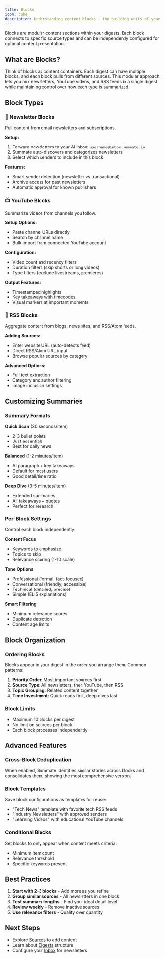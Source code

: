 ```yaml
---
title: Blocks
icon: cube
description: Understanding content blocks - the building units of your digests
---
```


Blocks are modular content sections within your digests. Each block connects to specific source types and can be independently configured for optimal content presentation.

## What are Blocks?

Think of blocks as content containers. Each digest can have multiple blocks, and each block pulls from different sources. This modular approach lets you mix newsletters, YouTube videos, and RSS feeds in a single digest while maintaining control over how each type is summarized.

## Block Types

### 📧 Newsletter Blocks
Pull content from email newsletters and subscriptions.

**Setup:**
1. Forward newsletters to your AI inbox: `username@inbox.summate.io`
2. Summate auto-discovers and categorizes newsletters
3. Select which senders to include in this block

**Features:**
- Smart sender detection (newsletter vs transactional)
- Archive access for past newsletters
- Automatic approval for known publishers

### 📺 YouTube Blocks
Summarize videos from channels you follow.

**Setup Options:**
- Paste channel URLs directly
- Search by channel name
- Bulk import from connected YouTube account

**Configuration:**
- Video count and recency filters
- Duration filters (skip shorts or long videos)
- Type filters (exclude livestreams, premieres)

**Output Features:**
- Timestamped highlights
- Key takeaways with timecodes
- Visual markers at important moments

### 📰 RSS Blocks
Aggregate content from blogs, news sites, and RSS/Atom feeds.

**Adding Sources:**
- Enter website URL (auto-detects feed)
- Direct RSS/Atom URL input
- Browse popular sources by category

**Advanced Options:**
- Full text extraction
- Category and author filtering
- Image inclusion settings

## Customizing Summaries

### Summary Formats

**Quick Scan** (30 seconds/item)
- 2-3 bullet points
- Just essentials
- Best for daily news

**Balanced** (1-2 minutes/item)
- AI paragraph + key takeaways
- Default for most users
- Good detail/time ratio

**Deep Dive** (3-5 minutes/item)
- Extended summaries
- All takeaways + quotes
- Perfect for research

### Per-Block Settings

Control each block independently:

**Content Focus**
- Keywords to emphasize
- Topics to skip
- Relevance scoring (1-10 scale)

**Tone Options**
- Professional (formal, fact-focused)
- Conversational (friendly, accessible)
- Technical (detailed, precise)
- Simple (ELI5 explanations)

**Smart Filtering**
- Minimum relevance scores
- Duplicate detection
- Content age limits

## Block Organization

### Ordering Blocks
Blocks appear in your digest in the order you arrange them. Common patterns:

1. **Priority Order**: Most important sources first
2. **Source Type**: All newsletters, then YouTube, then RSS
3. **Topic Grouping**: Related content together
4. **Time Investment**: Quick reads first, deep dives last

### Block Limits
- Maximum 10 blocks per digest
- No limit on sources per block
- Each block processes independently

## Advanced Features

### Cross-Block Deduplication
When enabled, Summate identifies similar stories across blocks and consolidates them, showing the most comprehensive version.

### Block Templates
Save block configurations as templates for reuse:
- "Tech News" template with favorite tech RSS feeds
- "Industry Newsletters" with approved senders
- "Learning Videos" with educational YouTube channels

### Conditional Blocks
Set blocks to only appear when content meets criteria:
- Minimum item count
- Relevance threshold
- Specific keywords present

## Best Practices

1. **Start with 2-3 blocks** - Add more as you refine
2. **Group similar sources** - All newsletters in one block
3. **Test summary lengths** - Find your ideal detail level
4. **Review weekly** - Remove inactive sources
5. **Use relevance filters** - Quality over quantity

## Next Steps
- Explore [Sources](/concepts/sources) to add content
- Learn about [Digests](/concepts/digests) structure
- Configure your [Inbox](/concepts/inbox) for newsletters